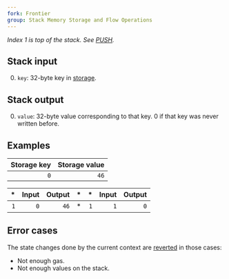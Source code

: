 ```yaml
---
fork: Frontier
group: Stack Memory Storage and Flow Operations
---
```


*Index 1 is top of the stack. See [PUSH](/#60).*

## Stack input

0. `key`: 32-byte key in [storage](/about).

## Stack output

0. `value`: 32-byte value corresponding to that key. 0 if that key was never written before.

## Examples

|Storage key | Storage value |
|-----------:|--------------:|
| `0` | `46` |

| * | Input | Output | * | * | Input | Output |
|--:|------:|-------:|--:|--:|------:|-------:|
| `1` | `0` | `46` | * | `1` | `1` | `0` |

## Error cases

The state changes done by the current context are [reverted](#FD) in those cases:
- Not enough gas.
- Not enough values on the stack.
